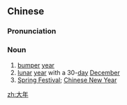 ==Chinese==
{{zh-forms}}

===Pronunciation===
{{zh-pron
|m=dànián
|c=daai6 nin4
|cat=n
}}

===Noun===
{{zh-noun}}

# [[bumper]] [[year]]
# [[lunar]] [[year]] with a 30-[[day]] [[December]]
# [[Spring Festival]]; [[Chinese New Year]]
#: {{zh-x|大年 初-一|New Year's Day}}

[[zh:大年]]